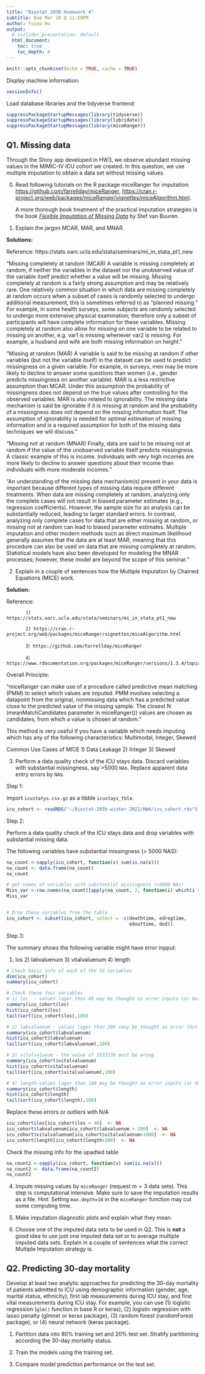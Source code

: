 ```yaml
---
title: "Biostat 203B Homework 4"
subtitle: Due Mar 18 @ 11:59PM
author: Yiyao Hu
output:
  # ioslides_presentation: default
  html_document:
    toc: true
    toc_depth: 4
---
```


```r
knitr::opts_chunk$set(echo = TRUE, cache = TRUE)
```

Display machine information:
```r
sessionInfo()
```
Load database libraries and the tidyverse frontend:
```r
suppressPackageStartupMessages(library(tidyverse))
suppressPackageStartupMessages(library(lubridate))
suppressPackageStartupMessages(library(miceRanger))
```

## Q1. Missing data

Through the Shiny app developed in HW3, we observe abundant missing values in the MIMIC-IV ICU cohort we created. In this question, we use multiple imputation to obtain a data set without missing values.

0. Read following tutorials on the R package miceRanger for imputation: <https://github.com/farrellday/miceRanger>, <https://cran.r-project.org/web/packages/miceRanger/vignettes/miceAlgorithm.html>.

    A more thorough book treatment of the practical imputation strategies is the book [*_Flexible Imputation of Missing Data_*](https://stefvanbuuren.name/fimd/) by Stef van Buuren. 


1. Explain the jargon MCAR, MAR, and MNAR.

**Solutions:**

Reference: https://stats.oarc.ucla.edu/stata/seminars/mi_in_stata_pt1_new 

"Missing completely at random (MCAR)
A variable is missing completely at random, if neither the variables in the dataset nor the unobserved value of the variable itself predict whether a value will be missing. Missing completely at random is a fairly strong assumption and may be relatively rare. One relatively common situation in which data are missing completely at random occurs when a subset of cases is randomly selected to undergo additional measurement, this is sometimes referred to as “planned missing.” For example, in some health surveys, some subjects are randomly selected to undergo more extensive physical examination; therefore only a subset of participants will have complete information for these variables. Missing completely at random also allow for missing on one variable to be related to missing on another, e.g. var1 is missing whenever var2 is missing. For example, a husband and wife are both missing information on height."

"Missing at random (MAR)
A variable is said to be missing at random if other variables (but not the variable itself) in the dataset can be used to predict missingness on a given variable. For example, in surveys, men may be more likely to decline to answer some questions than women (i.e., gender predicts missingness on another variable). MAR is a less restrictive assumption than MCAR.  Under this assumption the probability of missingness does not depend on the true values after controlling for the observed variables. MAR is also related to ignorability. The missing data mechanism is said be ignorable if it is missing at random and the probability of a missingness does not depend on the missing information itself. The assumption of ignorability is needed for optimal estimation of missing information and is a required assumption for both of the missing data techniques we will discuss."

"Missing not at random (MNAR)
Finally, data are said to be missing not at random if the value of the unobserved variable itself predicts missingness. A classic example of this is income.  Individuals with very high incomes are more likely to decline to answer questions about their income than individuals with more moderate incomes."

"An understanding of the missing data mechanism(s) present in your data is important because different types of missing data require different treatments. When data are missing completely at random, analyzing only the complete cases will not result in biased parameter estimates (e.g., regression coefficients). However, the sample size for an analysis can be substantially reduced, leading to larger standard errors. In contrast, analyzing only complete cases for data that are either missing at random, or missing not at random can lead to biased parameter estimates. Multiple imputation and other modern methods such as direct maximum likelihood generally assumes that the data are at least MAR, meaning that this procedure can also be used on data that are missing completely at random. Statistical models have also been developed for modeling the MNAR processes; however, these model are beyond the scope of this seminar."





2. Explain in a couple of sentences how the Multiple Imputation by Chained Equations (MICE) work.

**Solution:**

Reference: 

           1) https://stats.oarc.ucla.edu/stata/seminars/mi_in_stata_pt1_new 

           2) https://cran.r-project.org/web/packages/miceRanger/vignettes/miceAlgorithm.html
           
           3）https://github.com/farrellday/miceRanger
           
           4）https://www.rdocumentation.org/packages/miceRanger/versions/1.3.4/topics/miceRanger 

Overall Principle:

"miceRanger can make use of a procedure called predictive mean matching (PMM) to select which values are imputed. PMM involves selecting a datapoint from the original, nonmissing data which has a predicted value close to the predicted value of the missing sample. The closest N (meanMatchCandidates parameter in miceRanger()) values are chosen as candidates, from which a value is chosen at random. "


This method is very useful if you have a variable which needs imputing which has any of the following characteristics: Multimodal, Integer, Skewed

Common Use Cases of MICE
1) Data Leakage 2) Integer  3) Skewed





3. Perform a data quality check of the ICU stays data. Discard variables with substantial missingness, say >5000 `NA`s. Replace apparent data entry errors by `NA`s.

Step 1: 

Import `icustatys.csv.gz` as a tibble `icustays_tble`. 
```r
icu_cohort <- readRDS("~/Biostat-203b-winter-2022/HW4/icu_cohort.rds")
```

Step 2:

Perform a data quality check of the ICU stays data and drop variables with substantial missing data.

The following variables have substantial missingness (> 5000 NAS):
```r
na_count <-sapply(icu_cohort, function(x) sum(is.na(x)))
na_count <- data.frame(na_count)
na_count
```

```r
# get names of variables with substantial missingness (>5000 NAs)
Miss_var <-row.names(na_count)[apply(na_count, 2, function(i) which(i > 5000))]
Miss_var


# Drop these variables from the table
icu_cohort <- subset(icu_cohort, select = -c(deathtime, edregtime,
                                             edouttime, dod))
```

Step 3:

The summary shows the following variable might have error inpput:

1) los   2) labvaluenum  3) vitalvaluenum   4) length
```r
# Check basic info of each of the 33 variables
dim(icu_cohort)
summary(icu_cohort)
```

```r
# Check these four variables
# 1) los  - values lager than 40 may be thought as error inputs (or Outlier?)
summary(icu_cohort$los)
hist(icu_cohort$los)
tail(sort(icu_cohort$los),100)

# 2) labvaluenum - values lager than 200 cmay be thought as error (Outlier?)
summary(icu_cohort$labvaluenum)
hist(icu_cohort$labvaluenum)
tail(sort(icu_cohort$labvaluenum),100)

# 3) vitalvalunum - the value of 3333330 must be wrong
summary(icu_cohort$vitalvaluenum)
hist(icu_cohort$vitalvaluenum)
tail(sort(icu_cohort$vitalvaluenum),100)

# 4) length-values lager than 100 may be thought as error inputs (or Outlier?)
summary(icu_cohort$length)
hist(icu_cohort$length)
tail(sort(icu_cohort$length),100)
```
Replace these errors or outliers with N/A
```r
icu_cohort$los[icu_cohort$los > 40]  <- NA
icu_cohort$labvaluenum[icu_cohort$labvaluenum > 200]  <- NA
icu_cohort$vitalvaluenum[icu_cohort$vitalvaluenum>1000]  <- NA
icu_cohort$length[icu_cohort$length>100]  <- NA
```

Check the missing info for the upadted table
```r
na_count2 <-sapply(icu_cohort, function(x) sum(is.na(x)))
na_count2 <- data.frame(na_count2)
na_count2
```


4. Impute missing values by `miceRanger` (request $m=3$ data sets). This step is computational intensive. Make sure to save the imputation results as a file. Hint: Setting `max.depth=10` in the `miceRanger` function may cut some computing time.

5. Make imputation diagnostic plots and explain what they mean.

6. Choose one of the imputed data sets to be used in Q2. This is **not** a good idea to use just one imputed data set or to average multiple imputed data sets. Explain in a couple of sentences what the correct Multiple Imputation strategy is.

## Q2. Predicting 30-day mortality

Develop at least two analytic approaches for predicting the 30-day mortality of patients admitted to ICU using demographic information (gender, age, marital status, ethnicity), first lab measurements during ICU stay, and first vital measurements during ICU stay. For example, you can use (1) logistic regression (`glm()` function in base R or keras), (2) logistic regression with lasso penalty (glmnet or keras package), (3) random forest (randomForest package), or (4) neural network (keras package).

1. Partition data into 80% training set and 20% test set. Stratify partitioning according the 30-day mortality status.

2. Train the models using the training set.

3. Compare model prediction performance on the test set.

